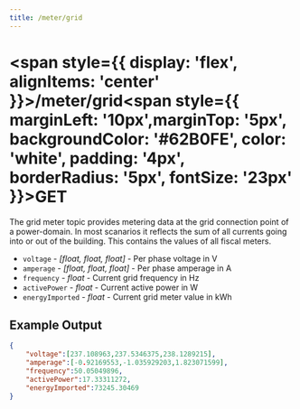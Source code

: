```yaml
---
title: /meter/grid
---
```


#
# <span style={{ display: 'flex', alignItems: 'center' }}>/meter/grid<span style={{ marginLeft: '10px',marginTop: '5px', backgroundColor: '#62B0FE', color: 'white', padding: '4px', borderRadius: '5px', fontSize: '23px' }}>GET</span></span>

The grid meter topic provides metering data at the grid connection point of a power-domain. In most scanarios it reflects the sum of all currents going into or out of the building. This contains the values of all fiscal meters.


- `voltage` - *\[float, float, float\]* - Per phase voltage in V
- `amperage` - *\[float, float, float\]* - Per phase amperage in A
- `frequency` - *float* - Current grid frequency in Hz
- `activePower` - *float* - Current active power in W
- `energyImported` - *float* - Current grid meter value in kWh

## Example Output

```json title="pulsatrix/secc/A0123B4567C8/meter/grid"
{
    "voltage":[237.108963,237.5346375,238.1289215],
    "amperage":[-0.92169553,-1.035929203,1.823071599],
    "frequency":50.05049896,
    "activePower":17.33311272,
    "energyImported":73245.30469
}
```

